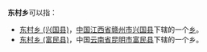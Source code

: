 '''东村乡'''可以指：

* [[东村乡_(兴国县)|东村乡 (兴国县)]]，[[中华人民共和国|中国]][[江西省|江西省]][[赣州市|赣州市]][[兴国县|兴国县]]下辖的一个[[乡|乡]]。
* [[东村乡_(富民县)|东村乡 (富民县)]]，中国[[云南省|云南省]][[昆明市|昆明市]][[富民县|富民县]]下辖的一个乡。

{{disambig|D东村乡|Cat=三字中国乡名消歧义}}